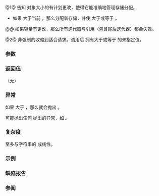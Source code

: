 {{cpp/string/basic_string/title|reserve}}
{{cpp/string/basic_string/navbar}}
{{dcl begin}}
{{dcl rev multi|num=1|until1=c++20
|dcl1=
void reserve( size_type new_cap = 0 );
|dcl2=
constexpr void reserve( size_type new_cap );
}}
{{dcl|num=2|since=c++20|deprecated=c++20|removed=c++26|
void reserve();
}}
{{dcl end}}

@1@ 告知 {{tt|std::basic_string}} 对象大小的有计划更改，使得它能准确地管理存储分配。
* 如果 {{c|new_cap}} 大于当前 {{lc|capacity()}}，那么分配新存储，并使 {{lc|capacity()}} 大于或等于 {{c|new_cap}}。
{{rrev multi|until1=c++20|rev1=
* 如果 {{c|new_cap}} 小于当前 {{lc|capacity()}}，那么这是非强制的收缩请求。
* 如果 {{c|new_cap}} 小于当前 {{lc|size()}}，那么这是非强制的收缩到适合（shrink-to-fit）请求{{rev inl|since=c++11|，等价于 {{lc|shrink_to_fit()}}}}。
|rev2=
* 如果 {{c|new_cap}} 小于或等于当前 {{lc|capacity()}}，那么没有效果。
}}

@@ 如果容量有更改，那么所有迭代器与引用（包含尾后迭代器）都会失效。

@2@ 非强制的收缩到适合请求。调用后 {{lc|capacity()}} 拥有大于或等于 {{lc|size()}} 的未指定值。

===参数===
{{par begin}}
{{par|new_cap|字符串的新容量}}
{{par end}}

===返回值===
（无）

===异常===
如果 {{c|new_cap}} 大于 {{lc|max_size()}}，那么就会抛出 {{lc|std::length_error}}。

可能抛出任何 {{c|std::allocator_traits&lt;Allocator&gt;::allocate()}} 抛出的异常，如 {{lc|std::bad_alloc}}。

{{cpp/strong exception safety guarantee}}

===复杂度===
至多与字符串的 {{lc|size()}} 成线性。

===示例===
{{example
|code=
#include &lt;cassert&gt;
#include &lt;iostream&gt;
#include &lt;string&gt;

int main()
{
    std::string s;
    std::cout &lt;&lt; "1) 起初: " &lt;&lt; s.capacity() &lt;&lt; '\n';
    
    const std::string::size_type new_cap{101u};
    s.reserve(new_cap);
    assert(s.capacity() &gt;= new_cap);
    std::cout &lt;&lt; "2) reserve(" &lt;&lt; new_cap &lt;&lt; ") 之后: " &lt;&lt; s.capacity() &lt;&lt; '\n';
    
    // 观察容量增长因子
    auto cap{s.capacity()};
    for (int check{}; check != 4; ++check)
    {
        while (cap == s.capacity())
            s += '$';
        cap = s.capacity();
        std::cout &lt;&lt; (3) + check &lt;&lt; ") 容量: " &lt;&lt; cap &lt;&lt; '\n';
    }
    
//  s.reserve(); // C++20/26 中弃用/移除，应使用:
    s.shrink_to_fit();
    std::cout &lt;&lt; "7) shrink_to_fit 之后: " &lt;&lt; s.capacity() &lt;&lt; '\n';
}
|p=true
|output=
1) 起初: 15
2) reserve(101) 之后: 101
3) 容量: 202
4) 容量: 404
5) 容量: 808
6) 容量: 1616
7) shrink_to_fit 之后: 809
}}

===缺陷报告===
{{dr list begin}}
{{dr list item|wg=lwg|dr=847|std=C++98|before=没有异常安全保证|after=添加强异常安全保证}}
{{dr list end}}

===参阅===
{{dsc begin}}
{{dsc inc|cpp/string/basic_string/dsc capacity}}
{{dsc inc|cpp/string/basic_string/dsc resize}}
{{dsc end}}

{{langlinks|de|en|es|fr|it|ja|pt|ru}}